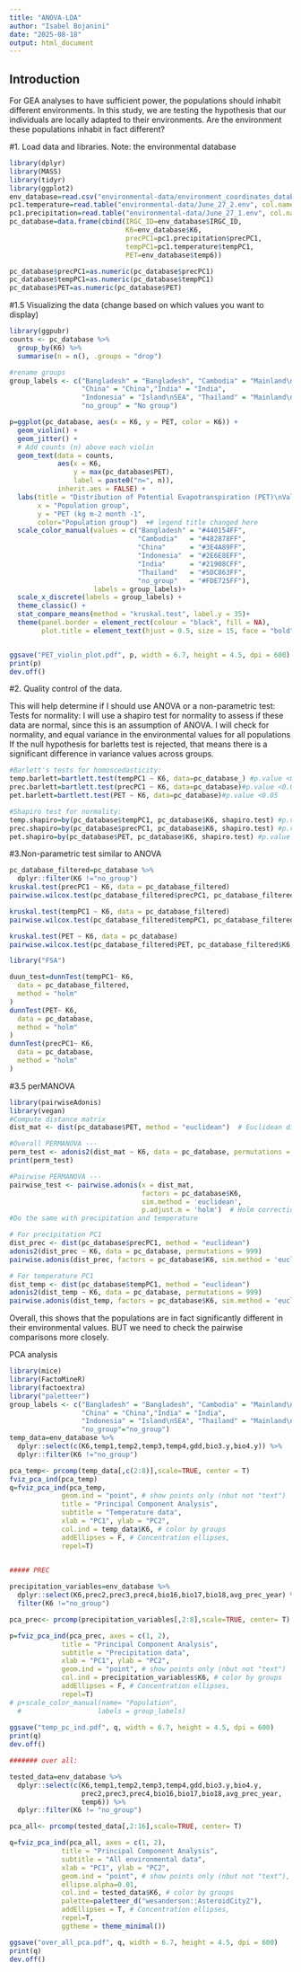 ```yaml
---
title: "ANOVA-LDA"
author: "Isabel Bojanini"
date: "2025-08-18"
output: html_document
---
```



## Introduction

For GEA analyses to have sufficient power, the populations should inhabit different environments. In this study, we are testing the hypothesis that our individuals are locally adapted to their environments. Are the environment these populations inhabit in fact different?

#1. Load data and libraries.
Note: the environmental database 
```r
library(dplyr)
library(MASS)
library(tidyr)
library(ggplot2)
env_database=read.csv("environmental-data/environment_coordinates_database.csv")
pc1.temperature=read.table("environmental-data/June_27_2.env", col.names = "tempPC1")
pc1.precipitation=read.table("environmental-data/June_27_1.env", col.names = "precPC1")
pc_database=data.frame(cbind(IRGC_ID=env_database$IRGC_ID,
                             K6=env_database$K6,
                             precPC1=pc1.precipitation$precPC1,
                             tempPC1=pc1.temperature$tempPC1,
                             PET=env_database$temp6))

pc_database$precPC1=as.numeric(pc_database$precPC1)
pc_database$tempPC1=as.numeric(pc_database$tempPC1)
pc_database$PET=as.numeric(pc_database$PET)
```

#1.5 Visualizing the data (change based on which values you want to display)

```r
library(ggpubr)
counts <- pc_database %>%
  group_by(K6) %>%
  summarise(n = n(), .groups = "drop")

#rename groups
group_labels <- c("Bangladesh" = "Bangladesh", "Cambodia" = "Mainland\nSEA 1", 
                  "China" = "China","India" = "India",
                  "Indonesia" = "Island\nSEA", "Thailand" = "Mainland\nSEA 2", 
                  "no_group" = "No group")

p=ggplot(pc_database, aes(x = K6, y = PET, color = K6)) + 
  geom_violin() + 
  geom_jitter() +
  # Add counts (n) above each violin
  geom_text(data = counts, 
            aes(x = K6, 
                y = max(pc_database$PET), 
                label = paste0("n=", n)),
            inherit.aes = FALSE) + 
  labs(title = "Distribution of Potential Evapotranspiration (PET)\nValues by Population",
       x = "Population group",
       y = "PET (kg m-2 month -1",
       color="Population group")  +# legend title changed here
  scale_color_manual(values = c("Bangladesh" = "#440154FF",
                                "Cambodia"   = "#482878FF",
                                "China"      = "#3E4A89FF",
                                "Indonesia"  = "#2E6E8EFF",
                                "India"      = "#21908CFF",
                                "Thailand"   = "#5DC863FF",
                                "no_group"   = "#FDE725FF"),
                     labels = group_labels)+
  scale_x_discrete(labels = group_labels) +
  theme_classic() +
  stat_compare_means(method = "kruskal.test", label.y = 35)+
  theme(panel.border = element_rect(colour = "black", fill = NA),
        plot.title = element_text(hjust = 0.5, size = 15, face = "bold"))


ggsave("PET_violin_plot.pdf", p, width = 6.7, height = 4.5, dpi = 600)
print(p)
dev.off()
```
#2. Quality control of the data.

This will help determine if I should use ANOVA or a non-parametric test:\n
Tests for normality: I will use a shapiro test for normality to assess if these data are normal, since this is an assumption of ANOVA.\n
I will check for normality, and equal variance in the environmental values for all populations\n
If the null hypothesis for barletts test is rejected, that means there is a significant difference in variance values across groups.


```r
#Barlett's tests for homoscedasticity:
temp.barlett=bartlett.test(tempPC1 ~ K6, data=pc_database_) #p.value <0.05
prec.barlett=bartlett.test(precPC1 ~ K6, data=pc_database)#p.value <0.05
pet.barlett=bartlett.test(PET ~ K6, data=pc_database)#p.value <0.05

#Shapiro test for normality:
temp.shapiro=by(pc_database$tempPC1, pc_database$K6, shapiro.test) #p.value <0.05
prec.shapiro=by(pc_database$precPC1, pc_database$K6, shapiro.test) #p.value <0.05
pet.shapiro=by(pc_database$PET, pc_database$K6, shapiro.test) #p.value <0.05
```
#3.Non-parametric test similar to ANOVA

```r
pc_database_filtered=pc_database %>% 
  dplyr::filter(K6 !="no_group")
kruskal.test(precPC1 ~ K6, data = pc_database_filtered)
pairwise.wilcox.test(pc_database_filtered$precPC1, pc_database_filtered$K6, p.adjust.method = "fdr")

kruskal.test(tempPC1 ~ K6, data = pc_database_filtered)
pairwise.wilcox.test(pc_database_filtered$tempPC1, pc_database_filtered$K6, p.adjust.method = "fdr")

kruskal.test(PET ~ K6, data = pc_database)
pairwise.wilcox.test(pc_database_filtered$PET, pc_database_filtered$K6, p.adjust.method = "fdr")

library("FSA")

duun_test=dunnTest(tempPC1~ K6,
  data = pc_database_filtered,
  method = "holm"
)
dunnTest(PET~ K6,
  data = pc_database,
  method = "holm"
)
dunnTest(precPC1~ K6,
  data = pc_database,
  method = "holm"
)
```
#3.5 perMANOVA

```r
library(pairwiseAdonis)
library(vegan)
#Compute distance matrix
dist_mat <- dist(pc_database$PET, method = "euclidean")  # Euclidean distance

#Overall PERMANOVA ---
perm_test <- adonis2(dist_mat ~ K6, data = pc_database, permutations = 999)
print(perm_test)

#Pairwise PERMANOVA ---
pairwise_test <- pairwise.adonis(x = dist_mat,
                                 factors = pc_database$K6,
                                 sim.method = 'euclidean',
                                 p.adjust.m = 'holm')  # Holm correction for multiple testing
#Do the same with precipitation and temperature

# For precipitation PC1
dist_prec <- dist(pc_database$precPC1, method = "euclidean")
adonis2(dist_prec ~ K6, data = pc_database, permutations = 999)
pairwise.adonis(dist_prec, factors = pc_database$K6, sim.method = 'euclidean', p.adjust.m='holm')

# For temperature PC1
dist_temp <- dist(pc_database$tempPC1, method = "euclidean")
adonis2(dist_temp ~ K6, data = pc_database, permutations = 999)
pairwise.adonis(dist_temp, factors = pc_database$K6, sim.method = 'euclidean', p.adjust.m='holm')

```
Overall, this shows that the populations are in fact significantly different in their environmental values. BUT we need to check the pairwise comparisons more closely. 

PCA analysis
```r
library(mice)
library(FactoMineR)
library(factoextra)
library("paletteer")
group_labels <- c("Bangladesh" = "Bangladesh", "Cambodia" = "Mainland\nSEA 1", 
                  "China" = "China","India" = "India",
                  "Indonesia" = "Island\nSEA", "Thailand" = "Mainland\nSEA 2",
                  "no_group"="no_group")
temp_data=env_database %>% 
  dplyr::select(c(K6,temp1,temp2,temp3,temp4,gdd,bio3.y,bio4.y)) %>% 
  dplyr::filter(K6 !="no_group")

pca_temp<- prcomp(temp_data[,c(2:8)],scale=TRUE, center = T)
fviz_pca_ind(pca_temp)
q=fviz_pca_ind(pca_temp,
             geom.ind = "point", # show points only (nbut not "text")
             title = "Principal Component Analysis",
             subtitle = "Temperature data",
             xlab = "PC1", ylab = "PC2",
             col.ind = temp_data$K6, # color by groups
             addEllipses = F, # Concentration ellipses,
             repel=T)

             
##### PREC

precipitation_variables=env_database %>% 
  dplyr::select(K6,prec2,prec3,prec4,bio16,bio17,bio18,avg_prec_year) %>% 
  filter(K6 !="no_group")

pca_prec<- prcomp(precipitation_variables[,2:8],scale=TRUE, center= T)

p=fviz_pca_ind(pca_prec, axes = c(1, 2),
             title = "Principal Component Analysis",
             subtitle = "Precipitation data",
             xlab = "PC1", ylab = "PC2",
             geom.ind = "point", # show points only (nbut not "text")
             col.ind = precipitation_variables$K6, # color by groups
             addEllipses = F, # Concentration ellipses,
             repel=T)
# p+scale_color_manual(name= "Population",
  #                   labels = group_labels)
                                
ggsave("temp_pc_ind.pdf", q, width = 6.7, height = 4.5, dpi = 600)
print(q)
dev.off()

####### over all:

tested_data=env_database %>% 
  dplyr::select(c(K6,temp1,temp2,temp3,temp4,gdd,bio3.y,bio4.y,
                  prec2,prec3,prec4,bio16,bio17,bio18,avg_prec_year,
                  temp6)) %>% 
  dplyr::filter(K6 != "no_group")

pca_all<- prcomp(tested_data[,2:16],scale=TRUE, center= T)

q=fviz_pca_ind(pca_all, axes = c(1, 2),
             title = "Principal Component Analysis",
             subtitle = "All environmental data",
             xlab = "PC1", ylab = "PC2",
             geom.ind = "point", # show points only (nbut not "text"),
             ellipse.alpha=0.01,
             col.ind = tested_data$K6, # color by groups
             palette=paletteer_d("wesanderson::AsteroidCity2"),
             addEllipses = T, # Concentration ellipses,
             repel=T,
             ggtheme = theme_minimal())

ggsave("over_all_pca.pdf", q, width = 6.7, height = 4.5, dpi = 600)
print(q)
dev.off()
```

